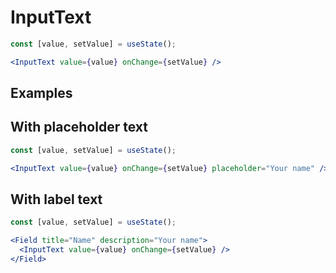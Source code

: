 
# InputText

<Documenter component={InputText}>

```jsx preview
const [value, setValue] = useState();

<InputText value={value} onChange={setValue} />
```

</Documenter>

## Examples

## With placeholder text

```jsx preview
const [value, setValue] = useState();

<InputText value={value} onChange={setValue} placeholder="Your name" />
```

## With label text

```jsx preview
const [value, setValue] = useState();

<Field title="Name" description="Your name">
  <InputText value={value} onChange={setValue} />
</Field>
```
